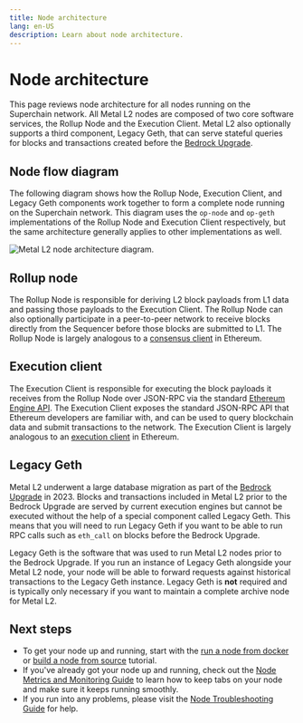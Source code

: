 ```yaml
---
title: Node architecture
lang: en-US
description: Learn about node architecture.
---
```


# Node architecture

This page reviews node architecture for all nodes running on the Superchain network. All Metal L2 nodes are composed of two core software services, the Rollup Node and the Execution Client.
Metal L2 also optionally supports a third component, Legacy Geth, that can serve stateful queries for blocks and transactions created before the [Bedrock Upgrade](https://web.archive.org/web/20230608050602/https://blog.oplabs.co/introducing-optimism-bedrock/).

## Node flow diagram
The following diagram shows how the Rollup Node, Execution Client, and Legacy Geth components work together to form a complete node running on the Superchain network.
This diagram uses the `op-node` and `op-geth` implementations of the Rollup Node and Execution Client respectively, but the same architecture generally applies to other implementations as well.

![Metal L2 node architecture diagram.](/img/guides/node-operators/node-arch.svg)

## Rollup node

The Rollup Node is responsible for deriving L2 block payloads from L1 data and passing those payloads to the Execution Client. The Rollup Node can also optionally participate in a peer-to-peer network to receive blocks directly from the Sequencer before those blocks are submitted to L1. The Rollup Node is largely analogous to a [consensus client](https://ethereum.org/en/developers/docs/nodes-and-clients/#what-are-nodes-and-clients) in Ethereum.

## Execution client

The Execution Client is responsible for executing the block payloads it receives from the Rollup Node over JSON-RPC via the standard [Ethereum Engine API](https://github.com/ethereum/execution-apis/blob/main/src/engine/common.md#engine-api----common-definitions).
The Execution Client exposes the standard JSON-RPC API that Ethereum developers are familiar with, and can be used to query blockchain data and submit transactions to the network.
The Execution Client is largely analogous to an [execution client](https://ethereum.org/en/developers/docs/nodes-and-clients/#what-are-nodes-and-clients) in Ethereum.

## Legacy Geth

Metal L2 underwent a large database migration as part of the [Bedrock Upgrade](https://web.archive.org/web/20230608050602/https://blog.oplabs.co/introducing-optimism-bedrock/) in 2023.
Blocks and transactions included in Metal L2 prior to the Bedrock Upgrade are served by current execution engines but cannot be executed without the help of a special component called Legacy Geth.
This means that you will need to run Legacy Geth if you want to be able to run RPC calls such as `eth_call` on blocks before the Bedrock Upgrade.

Legacy Geth is the software that was used to run Metal L2 nodes prior to the Bedrock Upgrade.
If you run an instance of Legacy Geth alongside your Metal L2 node, your node will be able to forward requests against historical transactions to the Legacy Geth instance.
Legacy Geth is **not** required and is typically only necessary if you want to maintain a complete archive node for Metal L2.

## Next steps

*   To get your node up and running, start with the [run a node from docker](/builders/node-operators/tutorials/node-from-docker) or [build a node from source](/builders/node-operators/tutorials/node-from-source) tutorial.
*   If you've already got your node up and running, check out the [Node Metrics and Monitoring Guide](./management/metrics) to learn how to keep tabs on your node and make sure it keeps running smoothly.
*   If you run into any problems, please visit the [Node Troubleshooting Guide](./management/troubleshooting) for help.
